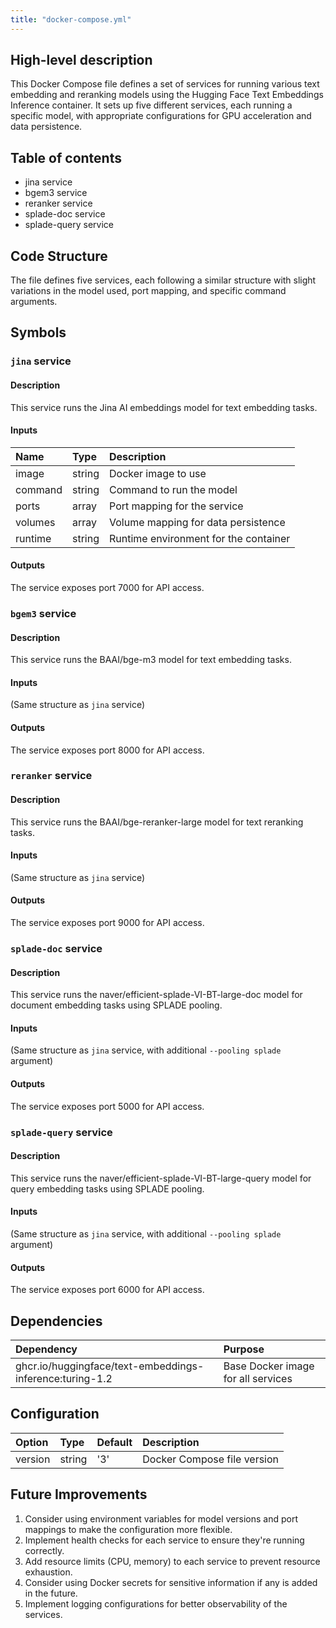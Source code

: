```yaml
---
title: "docker-compose.yml"
---
```


## High-level description
This Docker Compose file defines a set of services for running various text embedding and reranking models using the Hugging Face Text Embeddings Inference container. It sets up five different services, each running a specific model, with appropriate configurations for GPU acceleration and data persistence.

## Table of contents
- jina service
- bgem3 service
- reranker service
- splade-doc service
- splade-query service

## Code Structure
The file defines five services, each following a similar structure with slight variations in the model used, port mapping, and specific command arguments.

## Symbols

### `jina` service
#### Description
This service runs the Jina AI embeddings model for text embedding tasks.

#### Inputs
| Name | Type | Description |
|:-----|:-----|:------------|
| image | string | Docker image to use |
| command | string | Command to run the model |
| ports | array | Port mapping for the service |
| volumes | array | Volume mapping for data persistence |
| runtime | string | Runtime environment for the container |

#### Outputs
The service exposes port 7000 for API access.

### `bgem3` service
#### Description
This service runs the BAAI/bge-m3 model for text embedding tasks.

#### Inputs
(Same structure as `jina` service)

#### Outputs
The service exposes port 8000 for API access.

### `reranker` service
#### Description
This service runs the BAAI/bge-reranker-large model for text reranking tasks.

#### Inputs
(Same structure as `jina` service)

#### Outputs
The service exposes port 9000 for API access.

### `splade-doc` service
#### Description
This service runs the naver/efficient-splade-VI-BT-large-doc model for document embedding tasks using SPLADE pooling.

#### Inputs
(Same structure as `jina` service, with additional `--pooling splade` argument)

#### Outputs
The service exposes port 5000 for API access.

### `splade-query` service
#### Description
This service runs the naver/efficient-splade-VI-BT-large-query model for query embedding tasks using SPLADE pooling.

#### Inputs
(Same structure as `jina` service, with additional `--pooling splade` argument)

#### Outputs
The service exposes port 6000 for API access.

## Dependencies
| Dependency | Purpose |
|:-----------|:--------|
| ghcr.io/huggingface/text-embeddings-inference:turing-1.2 | Base Docker image for all services |

## Configuration
| Option | Type | Default | Description |
|:-------|:-----|:--------|:------------|
| version | string | '3' | Docker Compose file version |

## Future Improvements
1. Consider using environment variables for model versions and port mappings to make the configuration more flexible.
2. Implement health checks for each service to ensure they're running correctly.
3. Add resource limits (CPU, memory) to each service to prevent resource exhaustion.
4. Consider using Docker secrets for sensitive information if any is added in the future.
5. Implement logging configurations for better observability of the services.